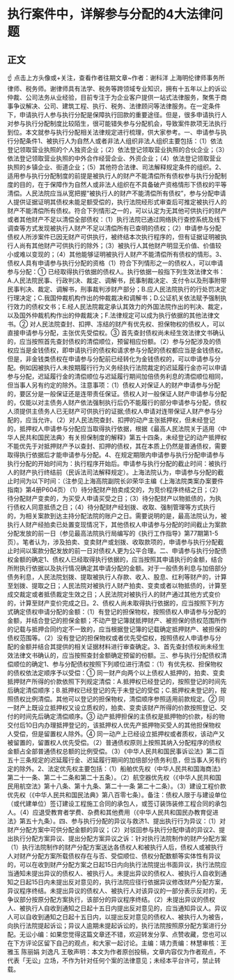 # 执行案件中，详解参与分配的4大法律问题
## 正文
☝ 点击上方头像或+关注，查看作者往期文章~作者：谢科洋 上海明伦律师事务所律师、税务师。谢律师具有法学、税务等跨领域专业知识，拥有十五年以上的诉讼仲裁、公司法务从业经验，目前专注于为企业客户提供一站式法律服务，聚焦于商事争议解决、公司、建筑工程、执行、税务、法律顾问等法律服务。在一定条件下，申请执行人参与执行分配是保障执行回款的重要途径。但是，很多申请执行人对参与执行分配制度比较陌生，很可能错失参与分配机会，导致案件款项无法执行到位。本文就参与执行分配相关法律规定进行梳理，供大家参考。一、申请参与执行分配条件1、被执行人为自然人或者非法人组织非法人组织主要包括：（1）依法登记领取营业执照的个人独资企业；（2）依法登记领取营业执照的合伙企业；（3）依法登记领取营业执照的中外合作经营企业、外资企业；（4）依法登记领取营业执照的乡镇企业、街道企业；（5）其他符合法律、司法解释规定条件的组织。2、适用参与执行分配制度的前提是被执行人的财产不能清偿所有债权参与执行分配制度的目的，在于保障作为自然人或非法人组织在不具备破产资格情形下债权的平等清偿。人民法院应当从宽把握“被执行人的财产不能清偿所有债权”，参与分配申请人提供证据证明其债权未能足额受偿的，执行法院经形式审查后可推定被执行人的财产不能清偿所有债权。符合下列情形之一的，可以认定为无其他可供执行的财产或者其他财产不足以清偿全部债权：（1）执行法院已通过网络执行查控系统及线下调查等方式发现被执行人财产不足以清偿所有已查明的债权；（2）申请参与分配债权人所涉案件已因无财产可供执行，被终结本次执行程序的，但有证据证明被执行人尚有其他财产可供执行的除外；（3）被执行人其他财产明显无价值、价值较小或难以变现的；（4）其他能够证明被执行人财产不能清偿所有债权的情形。3、债权人具有申请参与执行分配的资格（1）符合下列情形之一的债权人，可以申请参与分配：① 已经取得执行依据的债权人。执行依据一般指下列生效法律文书：A.人民法院民事、行政判决、裁定、调解书，民事制裁决定、支付令以及刑事附带民事判决、裁定、调解书，刑事裁判涉财产部分；B.应人民法院执行的行处罚决定行理决定；C.我国仲裁机构作出的仲裁裁决和调解书；D.公证机关依法赋予强制执行效力的债权文书；E.经人民法院裁定承认其效力的外国法院作出的判决、裁定，以及国外仲裁机构作出的仲裁裁决；F.法律规定可以成为执行依据的其他法律文书。② 对人民法院查封、扣押、冻结的财产有优先权、担保物权的债权人，可以直接申请参与分配，主张优先受偿权。③ 首先查封债权尚未经生效法律文书确认的，应当按照首先查封债权的清偿顺位，预留相应份额。（2）参与分配涉及的债权应当是金钱债权，即申请执行的债权和请求参与分配的债权都应当是金钱债权。但是，非金钱类债权在申请参与分配前已经转化为金钱债权的，可以申请参与分配。例如因被执行人未按期履行行为义务经执行法院裁定的迟延履行金亦可以申请参与分配，迟延履行金的清偿顺位与迟延履行期间加倍债务利息的清偿顺位相同，但当事人另有约定的除外。注意事项：（1）债权人对保证人的财产申请参与分配的，要区分是一般保证还是连带责任保证。债权人对一般保证人财产申请参与分配的，仅能以对主债务人财产依法强制执行后仍不能履行的部分申请参与分配，债权人须提供主债务人已无财产可供执行的证据;债权人申请对连带保证人财产参与分配的，应当允许。（2）对人民法院查封、扣押的动产主张抵押权，但未经登记的，抵押权人申请参与分配应当取得执行依据，根据《最高人民法院关于适用〈中华人民共和国民法典〉有关担保制度的解释》第五十四条，未经登记的动产抵押权不能优先于对抵押财产予以查封、扣押的债权，其在本质上仍然是普通债权，需要取得执行依据后才能申请参与分配。4、在规定期限内申请参与执行分配申请参与执行分配的开始时间为：执行程序开始后。申请参与执行分配的截止时间：被执行人的财产执行终结前（民诉法司法解释规定）。上海法院认为，申请参与分配的截止时间为以下时间：（注参见上海高院副院长卯荣华主编《上海法院类案办案要件指南》第4册P604页）（1）待分配财产拍卖成交的，为竞价程序终结之日；（2）待分配财产变卖的，为买受人申请买受之日；（3）待分配财产以物抵债的，为执行债权人同意抵债之日；（4）待分配财产经划拨、收取、强制管理等方式执行的，为相关案款到达主持分配法院的账户之日。需要说明的是，最高法院认为，被执行人财产经拍卖已处置变现情况下，其他债权人申请参与分配的时间截止为案款分配发放的前一日（参见最高法院执行局编写的《执行工作指导》第77期第1-5页）。笔者认为，涉及拍卖、变卖财产或划拨、收取款项的，申请参与执行分配截止时间以案款分配发放的前一日对债权人更为公平合理。二、申请参与执行分配债权金额的确定1、债权人已经取得执行依据的，应当按照其申请执行的金额，结合所附执行依据以及执行情况确定其申请分配的金额。对于一般债务利息与加倍部分债务利息，人民法院划拨、提取被执行人存款、收入、股息、红利等财产的，计算至划拨、提取之日；人民法院对被执行人财产拍卖、变卖或者以物抵债的，计算至成交裁定或者抵债裁定生效之日；人民法院对被执行人的财产通过其他方式变价的，计算至财产变价完成之日。2、债权人尚未取得执行依据的，应当按照下列方式确定债权申请分配的金额：（1）有登记的担保物权，按照债权人申请参与分配的金额，并结合登记的担保金额；不动产登记簿就抵押财产、被担保的债权范围所作的记载与抵押合同约定不一致的，应当根据登记簿的记载确定抵押财产、被担保的债权范围等。（2）没有登记的担保物权或者优先受偿权，按照债权人申请参与分配的金额并结合其提供的相关证据材料进行审查确定。3、首先查封债权尚未经生效法律文书确认的，应当按照查封金额确定预留的份额。三、参与执行分配债权清偿顺位的确定1、参与分配债权按照下列顺位进行清偿：（1）有优先权、担保物权的债权依法定顺序予以受偿：① 同一财产向两个以上债权人抵押的，拍卖、变卖抵押财产所得的价款依照下列规定清偿：A.抵押权已经登记的，按照登记的时间先后确定清偿顺序；B.抵押权已经登记的先于未登记的受偿；C.抵押权未登记的，按照债权比例清偿。其他可以登记的担保物权，清偿顺序参照适用前款规定。② 同一财产上既设立抵押权又设立质权的，拍卖、变卖该财产所得的价款按照登记、交付的时间先后确定清偿顺序。③ 动产抵押担保的主债权是抵押物的价款，标的物交付后10日内办理抵押登记的，该抵押权人优先产抵押物买受人的其他担保物权人受偿，但是留置权人除外。④ 同一动产上已经设立抵押权或者质权，该动产又被留置的，留置权人优先受偿。（2）普通债权原则上按照其纳入分配程序的债权金额占全部普通债权总额的比例受偿。（3）《中华人民共和国民事诉讼法》第二百五十三条规定的迟延履行金、迟延履行期间的加倍部分债务利息，但当事人另有约定的除外。2、法定优先权主要包括：（1）船舶优先权（中华人民共和国海商法》第二十一条、第二十二条和第二十五条）。（2）航空器优先权（《中华人民共和国民用航空法》第十八条、第十九条、第二十一条 第二十二条）。（3）建设工程价款优先权（《中华人民共和国民法典》第八百零七条）。备注：债权人限于与建设单位（或代建单位）签订建设工程施工合同的承包人，或签订装饰装修工程合同的承包人。（4）应退受教育者学费、杂费和其他费用（《中华人民共和国民办教育促进法》第五十九条）。四、参与执行分配的异议与救济1、提出执行行为异议：（1）对财产分配方案中可供分配金额的异议；（2）对驳回参与执行分配申请的异议2、提出执行分配方案异议、提出分配方案异议之诉：针对执行法院制作的财产分配方案（1）执行法院制作的财产分配方案送达各债权人和被执行人后，债权人或被执行人对财产分配方案所载债权存在与否、受偿顺位、债权分配数额等实体性有异议的，可以在收到财产分配方案之日起15日内向执行法院提出书面异议，执行法院应当通知未提出异议的债权人、被执行人。未提出异议的债权人、被执行人自收到通知之日起15日内未提出反对意见的，执行法院应径行依据异议修改财产分配方案，异议程序终结。未提出异议的债权人、被执行人对该异议的一部分表示反对的，无争议部分按原分配方案执行，该部分的异议程序终结。（2）未提出异议的债权人、被执行人自收到通知之日起十五日内提出反对意见的，应当通知异议人。异议人可以自收到通知之日起十五日内，以提出反对意见的债权人、被执行人为被告，向执行法院提起诉讼；异议人逾期未提起诉讼的，执行法院按照原分配方案进行分配。无讼小编：如果您觉得这篇文章还不错，欢迎转发分享、点赞收藏，您也可以在下方评论区留下自己的观点，和大家一起讨论。主编：靖力责编：林慧审核：王雅玉 陈丽娟 刘逸凡 王敬声明：本文为作者原创投稿，文章内容仅为作者观点，不代表「无讼」立场，不作为针对任何个案的法律意见；未经本平台许可，禁止转载。